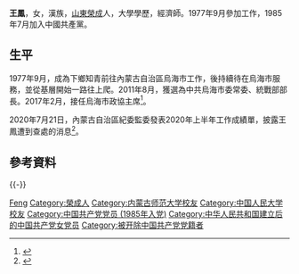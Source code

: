 
{{Infobox officeholder
|image         = 
|caption       = 
|office        = {{CPPCC logo}} [[中国人民政治协商会议乌海市委员会|中国人民政治协商会议乌海市委员会]]主席
|term_start    = 2017年2月
|term_end      = 2018年1月
|predecessor   = [[甄晨岚|甄晨岚]]
|successor     = [[王文杰_(1964年)|王文杰]]
|name          = 王凤
|birthname     = 
|birth_date    = {{birth year and age|1959|11}}  
|birth_place   = {{CHN}}[[山东省|山东省]][[烟台专区|烟台专区]][[荣成县|荣成县]]
|death_date    = 
|death_place   = 
|party         = <del>{{CPC}}</del>（被开除）
|spouse        = 
|children      = 
|profession    = 
|alma_mater    = [[内蒙古师范大学|内蒙古师范大学]]<br />[[中国人民大学|中国人民大学]]<br />中共内蒙古自治区党委党校
|website       = 
|signature     = 
|footnotes     =
}}
'''王鳳'''{{BD|1959年|11月||catIdx=Wang, Feng}}，女，漢族，[[山東|山東]][[榮成|榮成]]人，大學學歷，經濟師。1977年9月參加工作，1985年7月加入中國共產黨。

== 生平 ==
1977年9月，成為下鄉知青前往內蒙古自治區烏海市工作，後持續待在烏海市服務，並從基層開始一路往上爬。2011年8月，獲選為中共烏海市委常委、統戰部部長。2017年2月，接任烏海市政協主席<ref>{{cite news |url=http://district.ce.cn/newarea/sddy/202007/27/t20200727_35401838.shtml |title=官方首次披露：乌海市政协原主席王凤(女)被查处 |work=中国经济网 |date=2020-07-27 |accessdate=2020-07-27 |language=zh-hans |archive-date=2020-07-27 |archive-url=https://web.archive.org/web/20200727055649/http://district.ce.cn/newarea/sddy/202007/27/t20200727_35401838.shtml |dead-url=no }}</ref>。

2020年7月21日，內蒙古自治區紀委監委發表2020年上半年工作成績單，披露王鳳遭到查處的消息<ref>{{cite news |url=https://www.nmgjjjc.gov.cn/single/2020/07/21/20072119421743868662-18050210073909710005.html |title=内蒙古纪委监委：处置问题线索16187件，处分5235人 |work=内蒙古纪委监委网站 |date=2020-07-21 |accessdate=2020-07-27 |language=zh-hans |archive-date=2020-07-27 |archive-url=https://web.archive.org/web/20200727063756/https://www.nmgjjjc.gov.cn/single/2020/07/21/20072119421743868662-18050210073909710005.html |dead-url=no }}</ref>。

== 參考資料 ==
{{reflist}}

{{clear}}
{{-}}
{{s-start}}
{{s-par|prc-lcppcc}}
{{s-before|[[甄晨岚|甄晨岚]]}}
{{s-title|[[中国人民政治协商会议乌海市委员会|中国人民政治协商会议乌海市委员会]]主席|2017年2月－2018年1月}}
{{s-after|[[王文杰_(1964年)|王文杰]]}}
{{s-end}}

{{中共十九大以来的反腐败工作}}
{{Authority control}}
{{DEFAULTSORT:Wang, Feng}}
[[Category:王姓|Feng]]
[[Category:榮成人|Category:榮成人]]
[[Category:内蒙古师范大学校友|Category:内蒙古师范大学校友]]
[[Category:中国人民大学校友|Category:中国人民大学校友]]
[[Category:中国共产党党员_(1985年入党)|Category:中国共产党党员 (1985年入党)]]
[[Category:中华人民共和国建立后的中国共产党女党员|Category:中华人民共和国建立后的中国共产党女党员]]
[[Category:被开除中国共产党党籍者|Category:被开除中国共产党党籍者]]